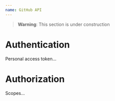 ```yaml
---
name: GitHub API
---
```


> **Warning**: This section is under construction

# Authentication

Personal access token...

# Authorization

Scopes...
